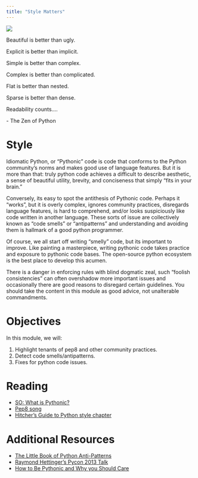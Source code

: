 ```yaml
---
title: "Style Matters"
---
```

![](../../images/style_guy.png)

:::{.callout-note appearance="minimal"}
Beautiful is better than ugly.

Explicit is better than implicit.

Simple is better than complex.

Complex is better than complicated.

Flat is better than nested.

Sparse is better than dense.

Readability counts....

\- The Zen of Python
:::

# Style

Idiomatic Python, or "Pythonic" code is code that conforms to the Python community's norms and makes good use
of language features. But it is more than that: truly python code achieves a difficult to describe aesthetic,
a sense of beautiful utility, brevity, and conciseness that simply "fits in your brain."

Conversely, its easy to spot the antithesis of Pythonic code. Perhaps it "works", but it is overly complex, ignores community
practices, disregards language features, is hard to comprehend, and/or looks suspiciously like code written in another
language. These sorts of issue are collectively known as "code smells" or "antipatterns" and understanding and avoiding
them is hallmark of a good python programmer.

Of course, we all start off writing "smelly" code, but its important to improve. Like painting a masterpiece,
writing pythonic code takes practice and exposure to pythonic code bases. The open-source python ecosystem is the
best place to develop this acumen.

:::{.callout-warning}
There is a danger in enforcing rules with blind dogmatic zeal, such "foolish consistencies" can often overshadow
more important issues and occasionally there are good reasons to disregard certain guidelines. You should take
the content in this module as good advice, not unalterable commandments.
:::

# Objectives

In this module, we will:

1. Highlight tenants of pep8 and other community practices.
2. Detect code smells/antipatterns.
2. Fixes for python code issues.

# Reading

- [SO: What is Pythonic?](https://stackoverflow.com/a/25011492/3645626)
- [Pep8 song](https://www.youtube.com/watch?v=hgI0p1zf31k)
- [Hitcher's Guide to Python style chapter](https://docs.python-guide.org/writing/style/)

# Additional Resources

- [The Little Book of Python Anti-Patterns](https://docs.quantifiedcode.com/python-anti-patterns/)
- [Raymond Hettinger's Pycon 2013 Talk](https://www.youtube.com/watch?v=OSGv2VnC0go)
- [How to Be Pythonic and Why you Should Care](https://towardsdatascience.com/how-to-be-pythonic-and-why-you-should-care-188d63a5037e)

